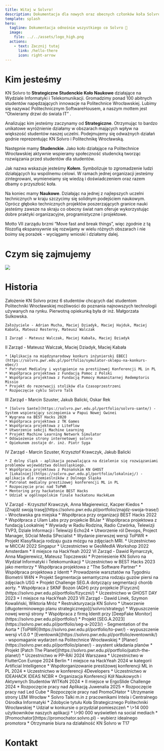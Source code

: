 ```yaml
---
title: Witaj w Solvro!
description: Dokumentacja dla nowych oraz obecnych członków koła Solvro
template: splash
hero:
  tagline: Dokumentacja odnośnie wszystkiego co Solvro 🚀
  image:
    file: ../../assets/logo_high.png
  actions:
    - text: Zacznij tutaj
      link: /hello-there
      icon: right-arrow
---
```



# Kim jesteśmy

KN Solvro to **Strategiczne Studenckie Koło Naukowe** działające na Wydziale Informatyki i Telekomunikacji. Gromadzimy ponad 100 abitnych studentów napędzających innowacje na Politechnice Wrocławskiej. Lubimy się nazywać Politechnicznym SoftwareHousem, a naszym mottem jest “Otwieramy drzwi do świata IT” .

Analizując kim jesteśmy zaczynamy od **Strategiczne**. Otrzymując to bardzo unikatowe wyróżnienie działamy w obszarach mających wpływ na większość studentów naszej uczelni. Podejmujemy się odważnych działań godnie reprezentując KN Solvro i Politechnikę Wrocławską.

Następnie mamy **Studenckie**. Jako koło działające na Politechnice Wrocławskiej aktywnie wspieramy społeczność studencką tworząc rozwiązania przed studentów dla studentów.

Jak nazwa wskazuje jesteśmy **Kołem**. Symbolizuje to zgromadzenie ludzi działających ku wspólnemu celowi. W ramach jednej organizacji jesteśmy zintegrowani, wymieneiamy się wiedzą i doświadczeniem oraz razem dbamy o przyszłość koła.

Na koniec mamy **Naukowe**. Działając na jednej z najlepszych uczelni technicznych w kraju szczycimy się solidnym podejściem naukowym. Oprócz głęboko technicznych projektów poszerzających granice nauki jesteśmy zawsze na skraju co obecny świat nam oferuje wykorzystując dobre praktyki organizacyjne, programistyczne i projektowe.

Motto VII zarządu brzmi “Move fast and break things”, więc zgodnie z tą filozofią ekspansywnie się rozwijamy w wielu różnych obszarach i nie boimy się porażek - wyciągamy wnioski i działamy dalej.

<LinkCard title="Strategia KN Solvro" href="/solvro/strategy/" />
<LinkCard title="Obecny zarząd" href="/solvro/vii_board/" />

# Czym się zajmujemy

![](../../assets/solvro/what-we-do.png)

<LinkCard title="Struktura KN Solvro" href="/solvro/structure/" />

# Historia


<CardGrid stagger>
  <Card title="2018" >
    Założenie KN Solvro przez 6 studentów chcących dać studentom Politechniki Wrocławskiej możliwości do poznania najnowszych technologii używanych na rynku. Pierwotną opiekunką była dr inż. Małgorzata Sulkowska.

    Założyciele - Adrian Mucha, Maciej Dziadyk, Maciej Hajduk, Maciej Kabała, Mateusz Resterny, Mateusz Walczak

    I Zarząd - Mateusz Walczak, Maciej Kabała, Maciej Dziadyk

  </Card>
  <Card title="2019" >
II Zarząd - Mateusz Walczak, Maciej Dziadyk, Maciej Kabała

    * [Aplikacja na międzynarodowy konkurs inżynierski EBEC](https://solvro.pwr.edu.pl/portfolio/symulator-sklepu-na-konkurs-ebec/)
    * Patronat Medialny i wystąpienie na prestiżowej Konferencji ML in PL
    * Współpraca projektowa z Fundacją Pomoc z Polski
    * Współpraca projektowa z Fundacją Pomocy Humanitarnej Redemptoris Missio
    * Projekt do rezerwacji stolików dla Czasoprzestrzeni
    * Rozpoczęcie cyklu Solvro Talk

  </Card>
  <Card title="2020" >
  III Zarząd - Marcin Szuster, Jakub Balicki, Oskar Rek

    * [Solvro Sante](https://solvro.pwr.edu.pl/portfolio/solvro-sante/) - System wspierający szczepienia w Papui Nowej Gwinei
    * Wygrana na BEST Hacks 2020
    * Współpraca projektowa z TK Games
    * Współpraca projektowa z LiteFlow
    * Utworzenie sekcji Machine Learning
    * Projekt Machine Learning Network Simulator
    * Odświeżenie strony internetowej solvro
    * Opiekunem zostaje dr. inż. Piotr Syga

  </Card>
  <Card title="2021" >
  IV Zarząd - Marcin Szuster, Krzysztof Krawczyk, Jakub Balicki

    * Z dolny śląsk - aplikacja pozwalająca na dzielenie się rozwiązaniami problemów województwa dolnośląskiego.
    * Współpraca projektowa z Poznańskim KN GHOST
    * [Lokalniej](https://solvro.pwr.edu.pl/portfolio/lokalniej/) - aplikacja dla rzemieślników z Dolnego Śląska
    * Patronat medialny prestiżowej konferencji ML in PL
    * Rozpoczęcie prac nad ToPWR
    * Mentoring przy hackatonie BEST Hacks
    * Udział w ogólnopolskim finale hackatonu Hack4Lem

  </Card>
  <Card title="2022">
  V Zarząd - Krzysztof Krawczyk, Anna Magierewicz, Kacper Kiedos
    * [Znajdź swoją trasę](https://solvro.pwr.edu.pl/portfolio/znajdz-swoja-trase/) - Wrocławska gra miejska 
    * Współpraca przy organizacji BEST Hacks 2022
    * Współpraca z Ulam Labs przy projekcie BitJar
    * Współpraca projektowa z fundacją Lookalniej
    * Wywiady w Radiu Rodzina, Radio Czwórka, Telewizji TVP3, Dziale Informacji i Telewizji Echo24
    * Utworzenie ról Devops, Project Manager, SOcial Media SPecialist
    * Wydanie pierwszej wersji ToPWR
    * Projekt Klasyfikacja rodzaju guza mózgu na zdjęciach MRI.
    * Uczestnictwo w MICCAI 2022 Singapur
    * Uczestnictwo w GeoMedIA Workshop 2022 Amsterdam
    * II miejsce na HackYeah 2022
  </Card>
  <Card title="2023" >
  VI Zarząd - Dawid Rymarczyk, Anna Magierewicz, Mateusz Topczewski
  * Przeniesienie KN Solvro na Wydział Informatyki i Telekomunikacji
  * Uczestnictwo w BEST Hacks 2023 jako mentorzy
  * Współpraca projektowa z "The Software Partner"
  * Współpraca projektowa z Identt
  * Prowadzenie warsztatów na Tygodniu Biometrii W4N 
  * Projekt Segmentacja semantyczna rodzaju guzów piersi na zdjęciach USG
  * Projekt Challenge SEG.A dotyczący segmentacji chorób aorty.
  * Współpraca z SKNF Bozon (AGH) przy projekcie [Fizyczni](https://solvro.pwr.edu.pl/portfolio/fizyczni/)
  * Uczestnictwo w GHOST DAY 2023
  * I miejsce na HackYeah 2023
  </Card>
  <Card title="2024" >
  VII Zarząd - Dawid Linek, Szymon Kowaliński, Wiktoria Mróz
    * Restrukturyzacja KN Solvro
    * Utworzenie [długoterminowego planu strategicznego](/solvro/strategy)
    * Wypuszczenie nowej wersji strony 
    * Współpraca z firmą Identt przy [DeepFake Monitor](https://solvro.pwr.edu.pl/portfolio/)
    * Projekt [SEG.A.2023](https://solvro.pwr.edu.pl/portfolio/seg-a-2023/) - Segmentation of the Aorta
    * [ToPWR](https://solvro.pwr.edu.pl/portfolio/to-pwr/) - wypuszczenie wersji v1.0.0
    * [Eventownik](https://solvro.pwr.edu.pl/portfolio/eventownik/) - wspomaganie wydarzeń na Politechnice Wrocławskiej
    * [Planer](https://solvro.pwr.edu.pl/portfolio/planer/) - asystent układania planów
    * Projekt [Patch The Planet](https://solvro.pwr.edu.pl/portfolio/patch-the-planet/)
    * Uczestnictwo w PP-RAI 2024 Warszawa
    * Uczestnictwo w FlutterCon Europe 2024 Berlin
    * I miejsce na HackYeah 2024 w kategorii Artificial Intelligence
    * Współorganizowanie prestiżowej konferencji ML in PL 2024
    * Uczestnictwo w konferencji 4Developers 
    * Uczestnictwo w IDEAHACK IDEAS NCBR  
    * Organizacja Konferencji Kół Naukowych i Aktywnych Studentów WITKoN 2024 
    * II miejsce w ErgoSlide Challenge 2024
    * Rozpoczęcie pracy nad Aplikacją Juwenalia 2025
    * Rozpoczęcie pracy nad Led Cube
    * Rozpoczęcie pracy nad PromoCHator
    * Utrzymanie strony LEM Wrocław
    * Solvro Talki m.in z pracownikami Intela i Centralnego Ośrodka Informatyki
    * Zdobycie tytułu Koła Strategicznego Politechniki Wrocławskiej
    * Udział w konkursie o przydział pomieszczeń
    * \>14 000 użytkowników naszych aplikacji
    * \>90 000 wyświetleń na social mediach
  </Card>
  <Card title="2025" >
    * [Promochator](https://promochator.solvro.pl) - wybierz idealnego promotora
    * Otrzymanie biura na działalność KN Solvro w T17
  </Card>
</CardGrid>

# Kontakt

<CardGrid>
  <LinkCard
    title="Mail kn.solvro@pwr.edu.pl"
    href="mailto:kn.solvro@pwr.edu.pl"
  />
  <LinkCard
    title="Strona solvro.pwr.edu.pl"
    href="https://solvro.pwr.edu.pl/contact"
  />
  <LinkCard title="Github" href="https://github.com/solvro" />
  <LinkCard title="Facebook" href="https://www.facebook.com/knsolvro" />
  <LinkCard title="Linkedin" href="https://www.linkedin.com/company/knsolvro" />
  <LinkCard title="Instagram" href="https://www.instagram.com/knsolvro/" />
</CardGrid>
